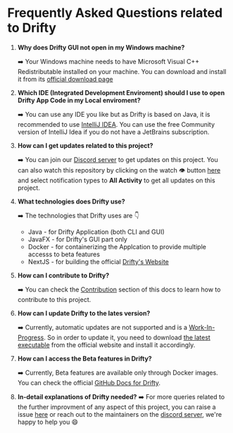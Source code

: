 # Frequently Asked Questions related to Drifty

1. **Why does Drifty GUI not open in my Windows machine?**

   ➡️ Your Windows machine needs to have Microsoft Visual C++ Redistributable installed on your machine. You can download and install it from its [official download page](https://learn.microsoft.com/en-us/cpp/windows/latest-supported-vc-redist?view=msvc-170)

2. **Which IDE (Integrated Development Enviroment) should I use to open Drifty App Code in my Local enviroment?**

   ➡️ You can use any IDE you like but as Drifty is based on Java, it is recommended to use [IntelliJ IDEA](https://www.jetbrains.com/idea/). You can use the free Community version of IntelliJ Idea if you do not have a JetBrains subscription.

3. **How can I get updates related to this project?**

   ➡️ You can join our [Discord server](https://discord.com/invite/DeT4jXPfkG) to get updates on this project. You can also watch this repository by clicking on the watch 👁️ button [here](https://github.com/SaptarshiSarkar12/Drifty) and select notification types to **All Activity** to get all updates on this project.

4. **What technologies does Drifty use?**

   ➡️ The technologies that Drifty uses are 👇

   - Java - for Drifty Application (both CLI and GUI)
   - JavaFX - for Drifty's GUI part only
   - Docker - for containerizing the Applcation to provide multiple accesss to beta features
   - NextJS - for building the official [Drifty's Website](https://saptarshisarkar12.github.io/Drifty/)

5. **How can I contribute to Drifty?**

   ➡️ You can check the [Contribution](https://github.com/SaptarshiSarkar12/Drifty/blob/master/CONTRIBUTING.md) section of this docs to learn how to contribute to this project.

6. **How can I update Drifty to the lates version?**

   ➡️ Currently, automatic updates are not supported and is a [Work-In-Progress](https://github.com/SaptarshiSarkar12/Drifty/issues/217). So in order to update it, you need to download [the latest executable](https://saptarshisarkar12.github.io/Drifty/download) from the official website and install it accordingly.

7. **How can I access the Beta features in Drifty?**

   ➡️ Currently, Beta features are available only through Docker images. You can check the official [GitHub Docs for Drifty](https://github.com/SaptarshiSarkar12/Drifty/blob/master/README.md).

8. **In-detail explanations of Drifty needed?**
   ➡️ For more queries related to the further improvment of any aspect of this project, you can raise a issue [here](https://github.com/SaptarshiSarkar12/Drifty/issues) or reach out to the maintainers on the [discord server](https://discord.com/invite/DeT4jXPfkG), we're happy to help you 😄
